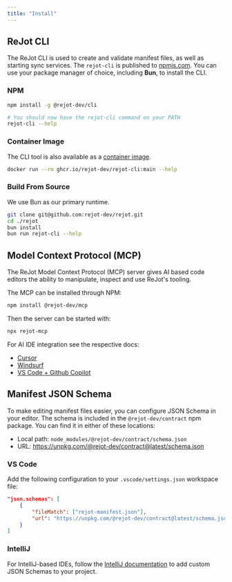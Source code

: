 ```yaml
---
title: "Install"
---
```


## ReJot CLI

The ReJot CLI is used to create and validate manifest files, as well as starting sync services. The
`rejot-cli` is published to [npmjs.com](https://www.npmjs.com/package/@rejot-dev/cli). You can use
your package manager of choice, including **Bun**, to install the CLI.

### NPM

```bash
npm install -g @rejot-dev/cli

# You should now have the rejot-cli command on your PATH
rejot-cli --help
```

### Container Image

The CLI tool is also available as a
[container image](https://github.com/rejot-dev/rejot/pkgs/container/rejot-cli).

```bash
docker run --rm ghcr.io/rejot-dev/rejot-cli:main --help
```

### Build From Source

We use Bun as our primary runtime.

```bash
git clone git@github.com:rejot-dev/rejot.git
cd ./rejot
bun install
bun run rejot-cli --help
```

## Model Context Protocol (MCP)

The ReJot Model Context Protocol (MCP) server gives AI based code editors the ability to manipulate,
inspect and use ReJot's tooling.

The MCP can be installed through NPM:

```bash
npm install @rejot-dev/mcp
```

Then the server can be started with:

```bash
npx rejot-mcp
```

For AI IDE integration see the respective docs:

- [Cursor](https://docs.cursor.com/context/model-context-protocol#configuring-mcp-servers)
- [Windsurf](https://docs.windsurf.com/windsurf/mcp#adding-a-new-server)
- [VS Code + Github Copilot](https://code.visualstudio.com/docs/copilot/chat/mcp-servers#_add-an-mcp-server)

## Manifest JSON Schema

To make editing manifest files easier, you can configure JSON Schema in your editor. The schema is
included in the `@rejot-dev/contract` npm package. You can find it in either of these locations:

- Local path: `node_modules/@rejot-dev/contract/schema.json`
- URL: https://unpkg.com/@rejot-dev/contract@latest/schema.json

### VS Code

Add the following configuration to your `.vscode/settings.json` workspace file:

```json
"json.schemas": [
    {
        "fileMatch": ["rejot-manifest.json"],
        "url": "https://unpkg.com/@rejot-dev/contract@latest/schema.json"
    }
]
```

### IntelliJ

For IntelliJ-based IDEs, follow the [IntelliJ documentation][custom-schema-intellij] to add custom
JSON Schemas to your project.

[custom-schema-intellij]: https://www.jetbrains.com/help/idea/json.html#ws_json_schema_add_custom
